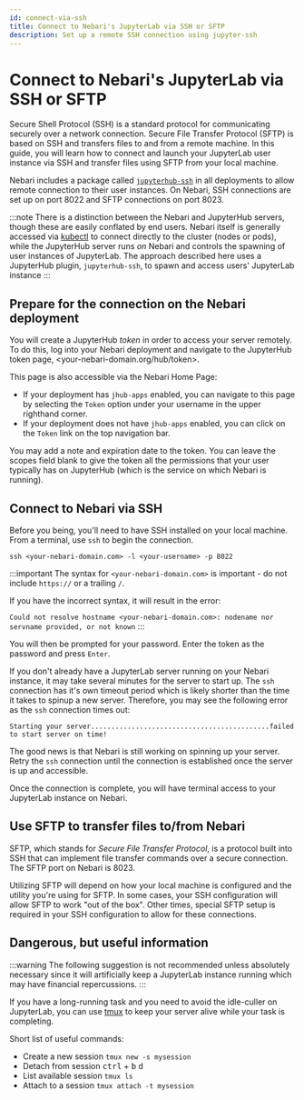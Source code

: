 ```yaml
---
id: connect-via-ssh
title: Connect to Nebari's JupyterLab via SSH or SFTP
description: Set up a remote SSH connection using jupyter-ssh
---
```


# Connect to Nebari's JupyterLab via SSH or SFTP

Secure Shell Protocol (SSH) is a standard protocol for communicating securely over a network connection. Secure File Transfer Protocol (SFTP) is based on SSH and transfers files to and from a remote machine. In this guide, you will learn how to connect and launch your JupyterLab user instance via SSH and transfer files using SFTP from your local machine.

Nebari includes a package called [`jupyterhub-ssh`](https://github.com/yuvipanda/jupyterhub-ssh) in all deployments to allow remote connection to their user instances. On Nebari, SSH connections are set up on port 8022 and SFTP connections on port 8023.

:::note
There is a distinction between the Nebari and JupyterHub servers, though these are easily conflated by end users.
Nebari itself is generally accessed via [kubectl](/docs/how-tos/debug-nebari#installing-kubectl)
to connect directly to the cluster (nodes or pods), while the JupyterHub server runs _on_ Nebari and controls the spawning of
user instances of JupyterLab. The approach described here uses a JupyterHub plugin, `jupyterhub-ssh`, to spawn and access users' JupyterLab instance
:::

## Prepare for the connection on the Nebari deployment

You will create a JupyterHub _token_ in order to access your server remotely. To do this, log into your Nebari deployment and navigate to the JupyterHub token page, <your-nebari-domain.org/hub/token>.

This page is also accessible via the Nebari Home Page:

- If your deployment has `jhub-apps` enabled, you can navigate to this page by selecting the `Token` option under your username in the upper righthand corner.
- If your deployment does not have `jhub-apps` enabled, you can click on the `Token` link on the top navigation bar.

You may add a note and expiration date to the token. You can leave the scopes field blank to give the token all the permissions that your user typically has on JupyterHub (which is the service on which Nebari is running).

## Connect to Nebari via SSH

Before you being, you'll need to have SSH installed on your local machine. From a terminal, use `ssh` to begin the connection.

`ssh <your-nebari-domain.com> -l <your-username> -p 8022`

:::important
The syntax for `<your-nebari-domain.com>` is important - do not include `https://` or a trailing `/`.

If you have the incorrect syntax, it will result in the error:

`Could not resolve hostname <your-nebari-domain.com>: nodename nor servname provided, or not known`
:::

You will then be prompted for your password. Enter the token as the password and press `Enter`.

If you don't already have a JupyterLab server running on your Nebari instance, it may take several minutes for the server to start up. The `ssh` connection has it's own timeout period which is likely shorter than the time it takes to spinup a new server. Therefore, you may see the following error as the `ssh` connection times out:

`Starting your server............................................failed to start server on time!`

The good news is that Nebari is still working on spinning up your server. Retry the `ssh` connection until the connection is established once the server is up and accessible.

Once the connection is complete, you will have terminal access to your JupyterLab instance on Nebari.

## Use SFTP to transfer files to/from Nebari

SFTP, which stands for _Secure File Transfer Protocol_, is a protocol built into SSH that can implement file transfer commands over a secure connection. The SFTP port on Nebari is 8023.

Utilizing SFTP will depend on how your local machine is configured and the utility you're using for SFTP. In some cases, your SSH configuration will allow SFTP to work "out of the box". Other times, special SFTP setup is required in your SSH configuration to allow for these connections.

## Dangerous, but useful information

:::warning
The following suggestion is not recommended unless absolutely necessary since it will artificially keep a JupyterLab instance running which may have financial repercussions.
:::

If you have a long-running task and you need to avoid the idle-culler on JupyterLab, you can use [tmux](https://github.com/tmux/tmux/wiki) to keep your server alive while your task is completing.

Short list of useful commands:

- Create a new session `tmux new -s mysession`
- Detach from session <kbd>ctrl</kbd> + <kbd>b</kbd> <kbd>d</kbd>
- List available session `tmux ls`
- Attach to a session `tmux attach -t mysession`
